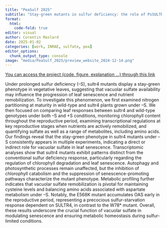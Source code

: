 ```yaml
---
title: "PeaSulf 2025"
subtitle: "Stay-green mutants in sulfur deficiency: the role of PsSULTR4"
format:
  html:
    code-fold: true
editor: visual
author: Corentin Maslard
date: 2025-01-02
categories: [work, INRAE, sulfate, pea]
editor_options: 
  chunk_output_type: console
image: "media/PeaSulf_2025/preview_website_2024-12-14.png"
---
```


[You can access the project (code, figure, explanation ...) through this link](https://cmaslard.xyz/PeaSulf_2025/)

Under prolonged sulfur deficiency (–S), sultr4 mutants display a stay-green phenotype in vegetative leaves, suggesting that vacuolar sulfate availability may influence the progression of leaf senescence and nutrient remobilization. To investigate this phenomenon, we first examined nitrogen partitioning at maturity in wild-type and sultr4 plants grown under –S. We then focused on comparing leaf responses between sultr4 and wild-type genotypes under both –S and +S conditions, monitoring chlorophyll content throughout the reproductive period, examining transcriptional regulations at key reproductive stages when nutrients are actively remobilized, and quantifying sulfate as well as a range of metabolites, including amino acids. Our findings reveal that the stay-green phenotype in sultr4 mutants under –S consistently appears in multiple experiments, indicating a direct or indirect role for vacuolar sulfate in leaf senescence. Transcriptomic analyses show that sultr4 mutants exhibit patterns distinct from the conventional sulfur deficiency response, particularly regarding the regulation of chlorophyll degradation and leaf senescence. Autophagy and photosynthetic processes remain unaffected, but the inhibition of chlorophyll catabolism and the suppression of senescence-promoting pathways characterize the mutant phenotype. Metabolic profiling further indicates that vacuolar sulfate remobilization is pivotal for maintaining cysteine levels and balancing amino acids associated with aspartate metabolism under –S. Notably, the E568K mutant accumulates OAS early in the reproductive period, representing a precocious sulfur-starvation response dependent on SULTR4, in contrast to the W78\* mutant. Overall, these results underscore the crucial function of vacuolar sulfate in modulating senescence and ensuring metabolic homeostasis during sulfur-limited conditions.
